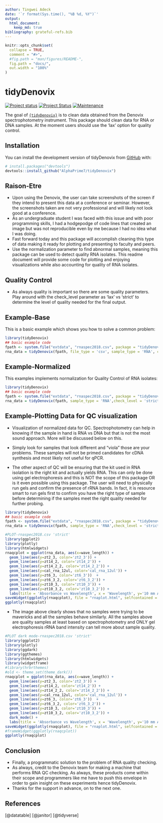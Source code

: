 ```yaml
---
author: Tingwei Adeck
date: '`r format(Sys.time(), "%B %d, %Y")`'
output: 
  html_document:
    keep_md: true
bibliography: grateful-refs.bib
---
```


<!-- README.md is generated from README.Rmd. Please edit that file -->

```r
knitr::opts_chunk$set(
  collapse = TRUE,
  comment = "#>",
  #fig.path = "man/figures/README-",
  fig.path = "docs/",
  out.width = "100%"
)
```

# tidyDenovix

[![Project status](https://www.repostatus.org/badges/latest/concept.svg)](https://github.com/AlphaPrime7/tidyDenovix/graphs/commit-activity) [![Project Status](https://www.repostatus.org/badges/latest/wip.svg)](https://github.com/AlphaPrime7/tidyDenovix/graphs/commit-activity) [![Maintenance](https://img.shields.io/badge/Maintained%3F-yes-green.svg)](https://github.com/AlphaPrime7/tidyDenovix/graphs/commit-activity)

The goal of [`{tidyDenovix}`](https://github.com/AlphaPrime7/tidyDenovix) is to clean data obtained from the Denovix spectrophotometry instrument. This package should clean data for RNA or DNA samples. At the moment users should use the 'lax' option for quality control.

## Installation

You can install the development version of tidyDenovix from [GitHub](https://github.com/AlphaPrime7/tidyDenovix) with:

``` r
# install.packages("devtools")
devtools::install_github("AlphaPrime7/tidyDenovix")
```

## Raison-Etre

-   Upon using the Denovix, the user can take screenshots of the screen if they intend to present this data at a conference or seminar. However, the screenshots taken are not very professional and will likely not look good at a conference.
-   As an undergraduate student I was faced with this issue and with poor programming skills, I had a hodgepodge of code lines that created an image but was not reproducible even by me because I had no idea what I was doing.
-   Fast forward today and this package will accomplish cleaning this type of data making it ready for plotting and presenting to faculty and peers.
-   Use the normalization parameter to find abnormal samples, meaning this package can be used to detect quality RNA isolates. This readme document will provide some code for plotting and enjoying visualizations while also accounting for quality of RNA isolates.

## Quality Control

-   As always quality is important so there are some quality parameters. Play around with the check_level parameter as 'lax' vs 'strict' to determine the level of quality needed for the final output.

## Example-Base

This is a basic example which shows you how to solve a common problem:

```r
library(tidyDenovix)
## basic example code
fpath <- system.file("extdata", "rnaspec2018.csv", package = "tidyDenovix", mustWork = TRUE)
rna_data = tidyDenovix(fpath, file_type = 'csv', sample_type = 'RNA', check_level = 'lax')
```

## Example-Normalized

This examples implements normalization for Quality Control of RNA isolates:

```r
library(tidyDenovix)
## basic example code
fpath <- system.file("extdata", "rnaspec2018.csv", package = "tidyDenovix", mustWork = TRUE)
rna_data = tidyDenovix(fpath, sample_type = 'RNA',check_level = 'strict', qc_omit = 'no', normalized = 'yes')
```

## Example-Plotting Data for QC visualization

-   Visualization of normalized data for QC. Spectrophotometry can help in knowing if the sample in hand is RNA vs DNA but that is not the most sound approach. More will be discussed below on this.

-   Simply look for samples that look different and "viola" those are your problems. These samples will not be primed candidates for cDNA synthesis and most likely not useful for qPCR.

-   The other aspect of QC will be ensuring that the kit used in RNA isolation is the right kit and actually yields RNA. This can only be done using gel electrophoresis and this is NOT the scope of this package OR is it even possible using this package. The user will need to physically run gels and confirm the presence of rRNA bands. In fact, it is resource smart to run gels first to confirm you have the right type of sample before determining if the samples meet the right quality needed for further probing.

```r
library(tidyDenovix)
## basic example code
fpath <- system.file("extdata", "rnaspec2018.csv", package = "tidyDenovix", mustWork = TRUE)
rna_data = tidyDenovix(fpath, sample_type = 'RNA',check_level = 'strict', qc_omit = 'no', normalized = 'yes')

#PLOT-rnaspec2018.csv 'strict'
library(ggplot2)
library(plotly)
library(htmlwidgets)
rnaqcplot = ggplot(rna_data, aes(x=wave_length)) + 
  geom_line(aes(y=zt2_3, color='zt2_3')) + 
  geom_line(aes(y=zt14_2, color='zt14_2')) + 
  geom_line(aes(y=zt14_2_2, color='zt14_2_2')) +
  geom_line(aes(y=cal_rna_12ul, color='cal_rna_12ul')) +
  geom_line(aes(y=zt6_3, color='zt6_3'))  + 
  geom_line(aes(y=zt6_3_2, color='zt6_3_2')) + 
  geom_line(aes(y=zt10_3, color='zt10_3')) + 
  geom_line(aes(y=zt10_3_2, color='zt10_3_2')) +
  labs(title = 'Absorbance vs Wavelength', x = 'Wavelength', y='10 mm Absorbance', color='Circadian Times')
saveWidget(ggplotly(rnaqcplot), file = "rnaplot.html", selfcontained = F, libdir = "lib")
ggplotly(rnaqcplot)
```

-   The image above clearly shows that no samples were trying to be mavericks and all the samples behave similarly. All the samples above are quality samples at least based on spectrophotometry and ONLY gel electrophoresis rRNA band intensity can tell more about sample quality.

```r
#PLOT dark mode-rnaspec2018.csv 'strict'
library(ggplot2)
library(plotly)
library(ggdark)
library(ggthemes)
library(htmlwidgets)
library(widgetframe)
#library(hrbrthemes)
#old <- theme_set(theme_dark())
rnaqcplot = ggplot(rna_data, aes(x=wave_length)) + 
  geom_line(aes(y=zt2_3, color='zt2_3')) + 
  geom_line(aes(y=zt14_2, color='zt14_2')) + 
  geom_line(aes(y=zt14_2_2, color='zt14_2_2')) +
  geom_line(aes(y=cal_rna_12ul, color='cal_rna_12ul')) +
  geom_line(aes(y=zt6_3, color='zt6_3'))  + 
  geom_line(aes(y=zt6_3_2, color='zt6_3_2')) + 
  geom_line(aes(y=zt10_3, color='zt10_3')) + 
  geom_line(aes(y=zt10_3_2, color='zt10_3_2')) +
  dark_mode() +
  labs(title = 'Absorbance vs Wavelength', x = 'Wavelength', y='10 mm Absorbance', color='Circadian Times')
saveWidget(ggplotly(rnaqcplot), file = "rnaplot.html", selfcontained = F, libdir = "lib")
#frameWidget(ggplotly(rnaqcplot))
ggplotly(rnaqcplot)
```

## Conclusion

-   Finally, a programmatic solution to the problem of RNA quality checking.
-   As always, credit to the Denovix team for making a machine that performs RNA QC checking. As always, these products come within their scope and programmers like me have to push this envelope in order to gain insight on these experiments hence tidyDenovix.
-   Thanks for the support in advance, on to the next one.

## References

[@datatable] [@janitor] [@tidyverse]
